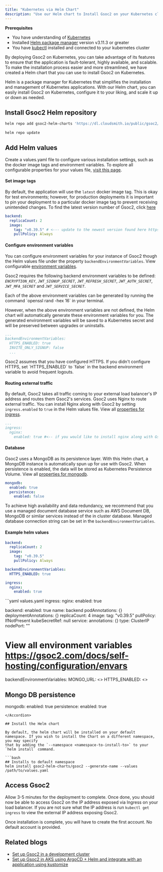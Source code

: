 ```yaml
---
title: "Kubernetes via Helm Chart"
description: "Use our Helm chart to Install Gsoc2 on your Kubernetes cluster"
--- 
```

**Prerequisites**
- You have understanding of [Kubernetes](https://kubernetes.io/)
- Installed [Helm package manager](https://helm.sh/) version v3.11.3 or greater
- You have [kubectl](https://kubernetes.io/docs/reference/kubectl/kubectl/) installed and connected to your kubernetes cluster

By deploying Gsoc2 on Kubernetes, you can take advantage of its features to ensure that the application is fault-tolerant, highly available, and scalable.
To make the installation process easier and more streamlined, we have created a Helm chart that you can use to install Gsoc2 on Kubernetes. 

Helm is a package manager for Kubernetes that simplifies the installation and management of Kubernetes applications. 
With our Helm chart, you can easily install Gsoc2 on Kubernetes, configure it to your liking, and scale it up or down as needed. 

## Install Gsoc2 Helm repository 

```bash
helm repo add gsoc2-helm-charts 'https://dl.cloudsmith.io/public/gsoc2/helm-charts/helm/charts/' 
  
helm repo update
```

## Add Helm values 

Create a values.yaml file to configure various installation settings, such as the docker image tags and environment variables. To explore all configurable properties for your values file, [visit this page](https://github.com/Gsoc2/gsoc2/tree/main/helm-charts/gsoc2).

#### Set image tags

By default, the application will use the `latest` docker image tag. This is okay for test environments; however, for production deployments it is important to pin your deployment to a particular docker image tag to prevent receiving unintended changes.
<Tip>
  To find the latest version number of Gsoc2, click [here](https://hub.docker.com/r/gsoc2/gsoc2/tags)
</Tip>

```yaml simple-values-example.yaml 
backend:
  replicaCount: 2
  image:
    tag: "v0.39.5" # <--- update to the newest version found here https://hub.docker.com/r/gsoc2/gsoc2/tags
    pullPolicy: Always
```

#### Configure environment variables

You can configure environment variables for your instance of Gsoc2 though the Helm values file under the property `backendEnvironmentVariables`. View configurable [environment variables](../configuration/envars).

Gsoc2 requires the following backend environment variables to be defined: _`ENCRYPTION_KEY`_, _`JWT_SIGNUP_SECRET`_, _`JWT_REFRESH_SECRET`_, _`JWT_AUTH_SECRET`_, _`JWT_MFA_SECRET`_ and _`JWT_SERVICE_SECRET`_. 

<Info>
Each of the above environment variables can be generated by running the command `openssl rand -hex 16` in your terminal. 
</Info>

However, when the above environment variables are not defined, the Helm chart 
will automatically generate these environment variables for you. The generated environment variables will be saved to a Kubernetes secret and will be preserved between upgrades or uninstalls. 

```yaml simple-values-example.yaml 
...
backendEnvironmentVariables:
  HTTPS_ENABLED: true
  INVITE_ONLY_SIGNUP: false
  ...
```

<Info>
  Gsoc2 assumes that you have configured HTTPS. If you didn't configure HTTPS, set `HTTPS_ENABLED` to `false` in the backend environment variable to avoid frequent logouts.
</Info>

#### Routing external traffic
By default, Gsoc2 takes all traffic coming to your external load balancer's IP address and routes them Gsoc2's services. 
Gsoc2 uses Nginx to route external traffic. You can install Nginx along with Gsoc2 by setting `ingress.enabled` to `true` in the Helm values file. View all [properties for ingress](https://github.com/Gsoc2/gsoc2/tree/main/helm-charts/gsoc2).

```yaml simple-values-example.yaml 
...
ingress:
  nginx:
    enabled: true #<-- if you would like to install nginx along with Gsoc2
```

#### Database 
Gsoc2 uses a MongoDB as its persistence layer. With this Helm chart, a MongoDB instance is automatically spun up for use with Gsoc2. 
When persistence is enabled, the data will be stored as Kubernetes Persistence Volume. View all [properties for mongodb](https://github.com/Gsoc2/gsoc2/tree/main/helm-charts/gsoc2).

```yaml simple-values-example.yaml 
mongodb:
  enabled: true
  persistence:
    enabled: false
```

To achieve high availability and data redundancy, we recommend that you use a managed document database service such as AWS Document DB, MongoDB or similar services instead of the in cluster database. 
Managed database connection string can be set in the `backendEnvironmentVariables`.

#### Example helm values
```yaml simple-values-example.yaml 
backend:
  replicaCount: 2
  image:
    tag: "v0.39.5"
    pullPolicy: Always

backendEnvironmentVariables:
  HTTPS_ENABLED: true

ingress:
  nginx:
    enabled: true

```

<Accordion title="Full helm values example">
  ```yaml values.yaml 
  ingress:
    nginx:
      enabled: true

  backend:
    enabled: true
    name: backend
    podAnnotations: {}
    deploymentAnnotations: {}
    replicaCount: 4
    image:
      tag: "v0.39.5"
      pullPolicy: IfNotPresent
    kubeSecretRef: null
    service:
      annotations: {}
      type: ClusterIP
      nodePort: ""
  
  # View all environment variables https://gsoc2.com/docs/self-hosting/configuration/envars
  backendEnvironmentVariables:
    MONGO_URL: <>
    HTTPS_ENABLED: <>
    

  ## Mongo DB persistence 
  mongodb:
    enabled: true
    persistence:
      enabled: true
  ```
</Accordion>

## Install the Helm chart 

By default, the helm chart will be installed on your default namespace. If you wish to install the Chart on a different namespace, you may specify
that by adding the `--namespace <namespace-to-install-to>` to your `helm install` command.

```bash
## Installs to default namespace
helm install gsoc2-helm-charts/gsoc2 --generate-name --values /path/to/values.yaml
```

## Access Gsoc2
Allow 3-5 minutes for the deployment to complete. Once done, you should now be able to access Gsoc2 on the IP address exposed via Ingress on your load balancer. If you are not sure what the IP address is run `kubectl get ingress` to view the external IP address exposing Gsoc2.
  
<Info>
Once installation is complete, you will have to create the first account. No default account is provided.
</Info>

## Related blogs
- [Set up Gsoc2 in a development cluster](https://iamunnip.hashnode.dev/gsoc2-open-source-secretops-kubernetes-setup)
- [Set up Gsoc2 in AKS using ArgoCD + Helm and integrate with an application using kustomize](https://mrdevops.medium.com/gsoc2-open-source-secretops-apply-it-using-gitops-approach-245f57fcd67e)
